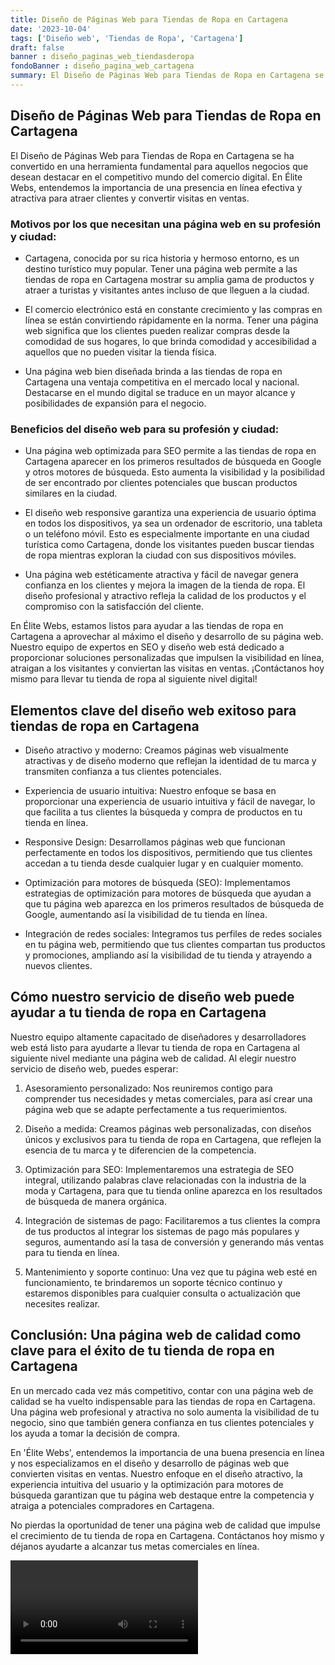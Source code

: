 ```yaml
---
title: Diseño de Páginas Web para Tiendas de Ropa en Cartagena
date: '2023-10-04'
tags: ['Diseño web', 'Tiendas de Ropa', 'Cartagena']
draft: false
banner : diseño_paginas_web_tiendasderopa
fondoBanner : diseño_pagina_web_cartagena
summary: El Diseño de Páginas Web para Tiendas de Ropa en Cartagena se ha convertido en una herramienta fundamental para aquellos negocios que desean destacar en el competitivo mundo del comercio digital. En Élite Webs, entendemos la importancia de una presencia en línea efectiva y atractiva para atraer clientes y convertir visitas en ventas. 
---
```


## Diseño de Páginas Web para Tiendas de Ropa en Cartagena

El Diseño de Páginas Web para Tiendas de Ropa en Cartagena se ha convertido en una herramienta fundamental para aquellos negocios que desean destacar en el competitivo mundo del comercio digital. En Élite Webs, entendemos la importancia de una presencia en línea efectiva y atractiva para atraer clientes y convertir visitas en ventas. 

### Motivos por los que necesitan una página web en su profesión y ciudad:

- Cartagena, conocida por su rica historia y hermoso entorno, es un destino turístico muy popular. Tener una página web permite a las tiendas de ropa en Cartagena mostrar su amplia gama de productos y atraer a turistas y visitantes antes incluso de que lleguen a la ciudad.

- El comercio electrónico está en constante crecimiento y las compras en línea se están convirtiendo rápidamente en la norma. Tener una página web significa que los clientes pueden realizar compras desde la comodidad de sus hogares, lo que brinda comodidad y accesibilidad a aquellos que no pueden visitar la tienda física.

- Una página web bien diseñada brinda a las tiendas de ropa en Cartagena una ventaja competitiva en el mercado local y nacional. Destacarse en el mundo digital se traduce en un mayor alcance y posibilidades de expansión para el negocio.

### Beneficios del diseño web para su profesión y ciudad:

- Una página web optimizada para SEO permite a las tiendas de ropa en Cartagena aparecer en los primeros resultados de búsqueda en Google y otros motores de búsqueda. Esto aumenta la visibilidad y la posibilidad de ser encontrado por clientes potenciales que buscan productos similares en la ciudad.

- El diseño web responsive garantiza una experiencia de usuario óptima en todos los dispositivos, ya sea un ordenador de escritorio, una tableta o un teléfono móvil. Esto es especialmente importante en una ciudad turística como Cartagena, donde los visitantes pueden buscar tiendas de ropa mientras exploran la ciudad con sus dispositivos móviles.

- Una página web estéticamente atractiva y fácil de navegar genera confianza en los clientes y mejora la imagen de la tienda de ropa. El diseño profesional y atractivo refleja la calidad de los productos y el compromiso con la satisfacción del cliente.

En Élite Webs, estamos listos para ayudar a las tiendas de ropa en Cartagena a aprovechar al máximo el diseño y desarrollo de su página web. Nuestro equipo de expertos en SEO y diseño web está dedicado a proporcionar soluciones personalizadas que impulsen la visibilidad en línea, atraigan a los visitantes y conviertan las visitas en ventas. ¡Contáctanos hoy mismo para llevar tu tienda de ropa al siguiente nivel digital!

<GifSeo />

<Cta />

## Elementos clave del diseño web exitoso para tiendas de ropa en Cartagena

- Diseño atractivo y moderno: Creamos páginas web visualmente atractivas y de diseño moderno que reflejan la identidad de tu marca y transmiten confianza a tus clientes potenciales.

- Experiencia de usuario intuitiva: Nuestro enfoque se basa en proporcionar una experiencia de usuario intuitiva y fácil de navegar, lo que facilita a tus clientes la búsqueda y compra de productos en tu tienda en línea.

- Responsive Design: Desarrollamos páginas web que funcionan perfectamente en todos los dispositivos, permitiendo que tus clientes accedan a tu tienda desde cualquier lugar y en cualquier momento.

- Optimización para motores de búsqueda (SEO): Implementamos estrategias de optimización para motores de búsqueda que ayudan a que tu página web aparezca en los primeros resultados de búsqueda de Google, aumentando así la visibilidad de tu tienda en línea.

- Integración de redes sociales: Integramos tus perfiles de redes sociales en tu página web, permitiendo que tus clientes compartan tus productos y promociones, ampliando así la visibilidad de tu tienda y atrayendo a nuevos clientes.

## Cómo nuestro servicio de diseño web puede ayudar a tu tienda de ropa en Cartagena

Nuestro equipo altamente capacitado de diseñadores y desarrolladores web está listo para ayudarte a llevar tu tienda de ropa en Cartagena al siguiente nivel mediante una página web de calidad. Al elegir nuestro servicio de diseño web, puedes esperar:

1. Asesoramiento personalizado: Nos reuniremos contigo para comprender tus necesidades y metas comerciales, para así crear una página web que se adapte perfectamente a tus requerimientos.

2. Diseño a medida: Creamos páginas web personalizadas, con diseños únicos y exclusivos para tu tienda de ropa en Cartagena, que reflejen la esencia de tu marca y te diferencien de la competencia.

3. Optimización para SEO: Implementaremos una estrategia de SEO integral, utilizando palabras clave relacionadas con la industria de la moda y Cartagena, para que tu tienda online aparezca en los resultados de búsqueda de manera orgánica.

4. Integración de sistemas de pago: Facilitaremos a tus clientes la compra de tus productos al integrar los sistemas de pago más populares y seguros, aumentando así la tasa de conversión y generando más ventas para tu tienda en línea.

5. Mantenimiento y soporte continuo: Una vez que tu página web esté en funcionamiento, te brindaremos un soporte técnico continuo y estaremos disponibles para cualquier consulta o actualización que necesites realizar.

## Conclusión: Una página web de calidad como clave para el éxito de tu tienda de ropa en Cartagena

En un mercado cada vez más competitivo, contar con una página web de calidad se ha vuelto indispensable para las tiendas de ropa en Cartagena. Una página web profesional y atractiva no solo aumenta la visibilidad de tu negocio, sino que también genera confianza en tus clientes potenciales y los ayuda a tomar la decisión de compra.

En 'Élite Webs', entendemos la importancia de una buena presencia en línea y nos especializamos en el diseño y desarrollo de páginas web que convierten visitas en ventas. Nuestro enfoque en el diseño atractivo, la experiencia intuitiva del usuario y la optimización para motores de búsqueda garantizan que tu página web destaque entre la competencia y atraiga a potenciales compradores en Cartagena.

No pierdas la oportunidad de tener una página web de calidad que impulse el crecimiento de tu tienda de ropa en Cartagena. Contáctanos hoy mismo y déjanos ayudarte a alcanzar tus metas comerciales en línea.

<Video />

<CtaBot job='Tiendas de Ropa' city='Cartagena'/>

<Gmaps query='Cartagena+españa+maps' />